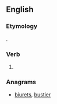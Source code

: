 ==English==

===Etymology===
{{suffix|bury|est|lang=en}}.

===Verb===
{{head|en}}

# {{context|archaic|lang=en}} {{en-archaic second-person singular of|bury|lang=en}}

===Anagrams===
* [[biurets#English|biurets]], [[bustier#English|bustier]]